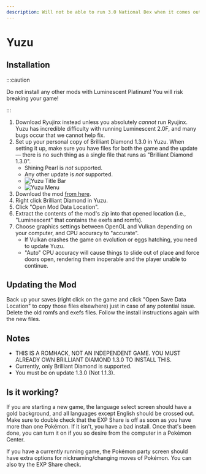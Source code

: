---
description: Will not be able to run 3.0 National Dex when it comes out.
---
# Yuzu

## Installation

:::caution

Do not install any other mods with Luminescent Platinum! You will risk breaking your game!

:::

1. Download Ryujinx instead unless you absolutely *cannot* run Ryujinx. Yuzu has incredible difficulty with running Luminescent 2.0F, and many bugs occur that we cannot help fix.
2. Set up your personal copy of Brilliant Diamond 1.3.0 in Yuzu. When setting it up, make sure you have files for both the game and the update — there is no such thing as a single file that runs as "Brilliant Diamond 1.3.0".
    - Shining Pearl is *not* supported.
    - Any other update is *not* supported.
    - ![Yuzu Title Bar](/img/yuzu1.png)
    - ![Yuzu Menu](/img/yuzu2.png)
3. Download the mod [from here](https://www.nexusmods.com/pokemonbdsp/mods/1).
4. Right click Brilliant Diamond in Yuzu.
5. Click "Open Mod Data Location".
6. Extract the contents of the mod's zip into that opened location (i.e., "Luminescent" that contains the exefs and romfs).
7. Choose graphics settings between OpenGL and Vulkan depending on your computer, and CPU accuracy to "accurate".
    - If Vulkan crashes the game on evolution or eggs hatching, you need to update Yuzu.
    - "Auto" CPU accuracy will cause things to slide out of place and force doors open, rendering them inoperable and the player unable to continue.

## Updating the Mod

Back up your saves (right click on the game and click "Open Save Data Location" to copy those files elsewhere) just in case of any potential issue. Delete the old romfs and exefs files. Follow the install instructions again with the new files.

## Notes

- THIS IS A ROMHACK, NOT AN INDEPENDENT GAME. YOU MUST ALREADY OWN BRILLIANT DIAMOND 1.3.0 TO INSTALL THIS.
- Currently, only Brilliant Diamond is supported.
- You must be on update 1.3.0 (Not 1.1.3).

## Is it working?

If you are starting a new game, the language select screen should have a gold background, and all languages except English should be crossed out. Make sure to double check that the EXP Share is off as soon as you have more than one Pokémon. If it isn't, you have a bad install. Once that's been done, you can turn it on if you so desire from the computer in a Pokémon Center.

If you have a currently running game, the Pokémon party screen should have extra options for nicknaming/changing moves of Pokémon. You can also try the EXP Share check.
